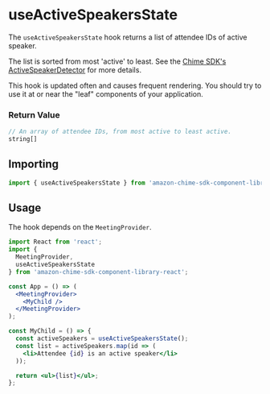 <Meta title="SDK Hooks/useActiveSpeakersState" />

# useActiveSpeakersState

The `useActiveSpeakersState` hook returns a list of attendee IDs of active speaker.

The list is sorted from most 'active' to least. See the [Chime SDK's ActiveSpeakerDetector](https://aws.github.io/amazon-chime-sdk-js/interfaces/activespeakerdetector.html) for more details.

This hook is updated often and causes frequent rendering. You should try to use it at or near the "leaf" components of your application.

### Return Value

```javascript
// An array of attendee IDs, from most active to least active.
string[]
```

## Importing

```javascript
import { useActiveSpeakersState } from 'amazon-chime-sdk-component-library-react';
```

## Usage

The hook depends on the `MeetingProvider`.

```jsx
import React from 'react';
import {
  MeetingProvider,
  useActiveSpeakersState
} from 'amazon-chime-sdk-component-library-react';

const App = () => (
  <MeetingProvider>
    <MyChild />
  </MeetingProvider>
);

const MyChild = () => {
  const activeSpeakers = useActiveSpeakersState();
  const list = activeSpeakers.map(id => (
    <li>Attendee {id} is an active speaker</li>
  ));

  return <ul>{list}</ul>;
};
```
